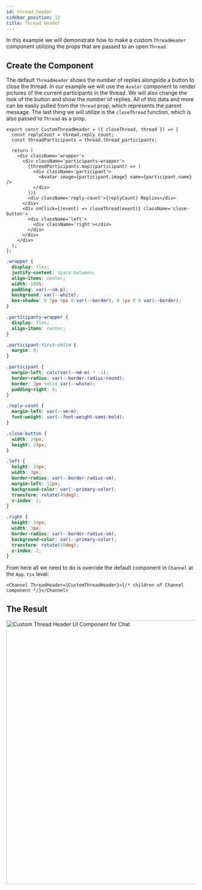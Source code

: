 ```yaml
---
id: thread_header
sidebar_position: 12
title: Thread Header
---
```



In this example we will demonstrate how to make a custom `ThreadHeader` component utilizing the props that are passed to an open `Thread`.

## Create the Component

The default `ThreadHeader` shows the number of replies alongside a button to close the thread. In our example we will use the `Avatar` component to render pictures of the current participants in the thread. We will also change the look of the button and show the number of replies. All of this data and more can be easily pulled from the `thread` prop, which represents the parent message. The last thing we will utilize is the `closeThread` function, which is also passed to `Thread` as a prop.

```tsx
export const CustomThreadHeader = ({ closeThread, thread }) => {
  const replyCount = thread.reply_count;
  const threadParticipants = thread.thread_participants;

  return (
    <div className='wrapper'>
      <div className='participants-wrapper'>
        {threadParticipants.map((participant) => (
          <div className='participant'>
            <Avatar image={participant.image} name={participant.name} />
          </div>
        ))}
        <div className='reply-count'>{replyCount} Replies</div>
      </div>
      <div onClick={(event) => closeThread(event)} className='close-button'>
        <div className='left'>
          <div className='right'></div>
        </div>
      </div>
    </div>
  );
};
```

```css
.wrapper {
  display: flex;
  justify-content: space-between;
  align-items: center;
  width: 100%;
  padding: var(--sm-p);
  background: var(--white);
  box-shadow: 0 7px 9px 0 var(--border), 0 1px 0 0 var(--border);
}

.participants-wrapper {
  display: flex;
  align-items: center;
}

.participant:first-child {
  margin: 0;
}

.participant {
  margin-left: calc(var(--md-m) * -1);
  border-radius: var(--border-radius-round);
  border: 2px solid var(--white);
  padding-right: 0;
}

.reply-count {
  margin-left: var(--sm-m);
  font-weight: var(--font-weight-semi-bold);
}

.close-button {
  width: 24px;
  height: 24px;
}

.left {
  height: 24px;
  width: 3px;
  border-radius: var(--border-radius-sm);
  margin-left: 12px;
  background-color: var(--primary-color);
  transform: rotate(45deg);
  z-index: 1;
}

.right {
  height: 24px;
  width: 3px;
  border-radius: var(--border-radius-sm);
  background-color: var(--primary-color);
  transform: rotate(90deg);
  z-index: 2;
}
```

From here all we need to do is override the default component in `Channel` at the `App.tsx` level:

```tsx
<Channel ThreadHeader={CustomThreadHeader}>{/* children of Channel component */}</Channel>
```

## The Result

<img src={CustomThreadHeader} alt='Custom Thread Header UI Component for Chat' width='700' />

